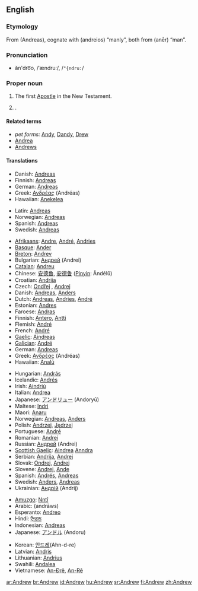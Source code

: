 ==English==

===Etymology===
From {{AGr.}} '''{{polytonic|[[Ἀνδρέας]]}}''' (Andreas), cognate with '''{{polytonic|[[ανδρεῖος]]}}''' (andreios) “manly”, both from '''{{polytonic|[[ἀνήρ]]}}''' (anēr) “man”.

===Pronunciation===
* ăn'dro͞o, /ˈændruː/, /<tt>"{ndru:</tt>/

===Proper noun===
{{en-proper noun}}

# The first [[Apostle]] in the New Testament.
# {{given name|male}}.

====Related terms====
* ''pet forms:'' [[Andy]], [[Dandy]], [[Drew]]
* [[Andrea]] {{italbrac|feminine}}
* [[Andrews]] {{italbrac|surname}}

====Translations====
{{trans-top|the Apostle}}
* Danish: [[Andreas]]
* Finnish: [[Andreas]]
* German: [[Andreas]]
* Greek: [[Ανδρέας]] (Andréas) {{m}}
* Hawaiian: [[Anekelea]]
{{trans-mid}}
* Latin: [[Andreas#Latin|Andreas]]
* Norwegian: [[Andreas]]
* Spanish: [[Andrea#Spanish|Andreas]]
* Swedish: [[Andreas]]
{{trans-bottom}}

{{trans-top|male given name}}<!--DON'T ADD PET FORMS, NOT EVEN IN BRACKETS!-->
* [[Afrikaans]]: [[Andre]], [[André]], [[Andries]]
* [[Basque]]: [[Ander]]<!--add to Basque entry: pet form Andere-->
* [[Breton]]: [[Andrev]]<!--add to Breton entry: pet from Drev-->
* Bulgarian: [[Андрей]] (Andrei)
* [[Catalan]]: [[Andreu]]
* Chinese: [[安德魯]], [[安德鲁]] ([[Pinyin]]: Āndélǔ)
* Croatian: [[Andrija]]
* Czech: [[Ondřej]] {{m}}, [[Andrej]] {{m}}
* Danish: [[Andreas#Danish|Andreas]], [[Anders#Danish|Anders]]
* Dutch: [[Andreas]], [[Andries]], [[André]]
* Estonian: [[Andres]]
* Faroese: [[Andras]]
* Finnish: [[Antero]], [[Antti]]
* Flemish: [[André]]
* French: [[André#French|André]]
* [[Gaelic]]: [[Aindreas]]
* [[Galician]]: [[André ]]<!-- add to Galician entry: pet forms Andel, Arandl, Arander-->
* German: [[Andreas#German|Andreas]]
* Greek: [[Ανδρέας]] (Andréas) {{m}}
* Hawaiian: [[Analū]]
{{trans-mid}}<!--DON'T ADD PET FORMS, NOT EVEN IN BRACKETS! PUT THEM IN THE TRANSLATED ENTRY-->
* Hungarian: [[András]]
* Icelandic: [[Andrés#Icelandic|Andrés]]
* Irish: [[Aindriú]]
* Italian: [[Andrea#Italian|Andrea]]
* Japanese: [[アンドリュー]] (Andoryū)
* Maltese: [[Indri]]
* Maori: [[Anaru]]
* Norwegian: [[Andreas#Norwegian|Andreas]], [[Anders#Norwegian|Anders]]
* Polish: [[Andrzej]], [[Jędrzej]] {{italbrac|old Polish}}
* Portuguese: [[André#Portuguese|André]]
* Romanian: [[Andrei]]
* Russian: [[Андрей]] (Andrei)
* [[Scottish Gaelic]]: [[Aindrea]] [[Anndra]]
* Serbian: [[Andrija]], [[Andrej]]
* Slovak: [[Ondrej]], [[Andrej#Slovak|Andrej]]
* Slovene: [[Andrej#Slovene|Andrej]], [[Ande]]
* Spanish: [[Andrés#Spanish|Andrés]], [[Andreas#Spanish|Andreas]]
* Swedish: [[Anders#Swedish|Anders]], [[Andreas#Swedish|Andreas]]
* Ukrainian: [[Андрiй]] (Andrij)
{{trans-bottom}}

{{checktrans-top}}
* [[Amuzgo]]: [[Nntî]]
* Arabic: {{Arab|[[اندراوس]]}} (andrāws)
* Esperanto: [[Andreo]]
* Hindi: [[ऍन्डरू]]
* Indonesian: [[Andreas]]
* Japanese: [[アンドル]] (Andoru)
{{checktrans-mid}}
* Korean: [[안드레]](Ahn-d-re)
* Latvian: [[Andris]]
* Lithuanian: [[Andrius]]
* Swahili: [[Andalea]]
* Vietnamese: [[An-Đrê]], [[An-Rê]]
{{checktrans-bottom}}

[[ar:Andrew]]
[[br:Andrew]]
[[id:Andrew]]
[[hu:Andrew]]
[[sr:Andrew]]
[[fi:Andrew]]
[[zh:Andrew]]